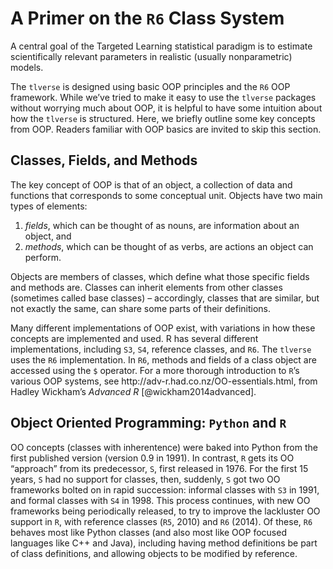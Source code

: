 # A Primer on the `R6` Class System {#r6}

A central goal of the Targeted Learning statistical paradigm is to estimate
scientifically relevant parameters in realistic (usually nonparametric) models.

The `tlverse` is designed using basic OOP principles and the `R6` OOP framework.
While we've tried to make it easy to use the `tlverse` packages without worrying
much about OOP, it is helpful to have some intuition about how the `tlverse` is
structured. Here, we briefly outline some key concepts from OOP. Readers
familiar with OOP basics are invited to skip this section.

## Classes, Fields, and Methods

The key concept of OOP is that of an object, a collection of data and functions
that corresponds to some conceptual unit. Objects have two main types of
elements:

1. _fields_, which can be thought of as nouns, are information about an object,
   and
2. _methods_, which can be thought of as verbs, are actions an object can
   perform.

Objects are members of classes, which define what those specific fields and
methods are. Classes can inherit elements from other classes (sometimes called
base classes) -- accordingly, classes that are similar, but not exactly the
same, can share some parts of their definitions.

Many different implementations of OOP exist, with variations in how these
concepts are implemented and used. R has several different implementations,
including `S3`, `S4`, reference classes, and `R6`. The `tlverse` uses the `R6`
implementation. In `R6`, methods and fields of a class object are accessed using
the `$` operator. For a more thorough introduction to `R`'s various OOP systems,
see http://adv-r.had.co.nz/OO-essentials.html, from Hadley Wickham's _Advanced
R_ [@wickham2014advanced].

## Object Oriented Programming: `Python` and `R`

OO concepts (classes with inherentence) were baked into Python from the first
published version (version 0.9 in 1991). In contrast, `R` gets its OO "approach"
from its predecessor, `S`, first released in 1976. For the first 15 years, `S`
had no support for classes, then, suddenly, `S` got two OO frameworks bolted on
in rapid succession: informal classes with `S3` in 1991, and formal classes with
`S4` in 1998. This process continues, with new OO frameworks being periodically
released, to try to improve the lackluster OO support in `R`, with reference
classes (`R5`, 2010) and `R6` (2014). Of these, `R6` behaves most like Python
classes (and also most like OOP focused languages like C++ and Java), including
having method definitions be part of class definitions, and allowing objects to
be modified by reference.
